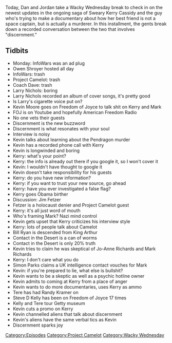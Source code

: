 {{Episode
    | title           = Discernment Overload
    | caption         = [https://knowledgefight.libsyn.com/knowledge-fight-discernment-overload Listen to this episode on Libsyn]
    | episodeNumber   = 302
    | length          = 01:54:38
    | airDate         = May 29, 2019
    | episodeType     = [[:Category:Project Camelot|Project Camelot]], [[:Category:Wacky Wednesday|Wacky Wednesday]]
    | appearance      = [[Owen Shroyer]], [[Larry Nichols]], [[Kevin Moore]], [[Tere Joyce]], [[Kerry Cassidy]], [[Mark Richards]], [[Jim Fetzer]], [[Bill Ryan]], [[Jo-Anne Richards]], [[Simon Parks]], [[Randy Kramer]], [[Steve D Kelly]]
    | oocDrop         = Pearl Harbor was a false fucking flag
    | previousEpisode = [[301: January 24-28, 2013]]
    | nextEpisode     = [[303: January 29-31, 2013]]
}}

{{Stub}}

Today, Dan and Jordan take a Wacky Wednesday break to check in on the newest updates in the ongoing saga of Sweary Kerry Cassidy and the guy who's trying to make a documentary about how her best friend is not a space captain, but is actually a murderer. In this installment, the gents break down a recorded conversation between the two that involves "discernment."

==Tidbits==

*Monday: InfoWars was an ad plug
*Owen Shroyer hosted all day
*InfoWars: trash
*Project Camelot: trash
*Coach Dave: trash
*Larry Nichols: boring
*Larry Nichols recorded an album of cover songs, it's pretty good
*Is Larry's cigarette voice put on?
*Kevin Moore goes on Freedom of Joyce to talk shit on Kerry and Mark
*FOJ is on Youtube and hopefully American Freedom Radio
*No one vets their guests
*Discernment is the new buzzword
*Discernment is what resonates with your soul
*Interview is noisy
*Kevin talks about learning about the Pendragon murder
*Kevin has a recorded phone call with Kerry
*Kevin is longwinded and boring
*Kerry: what's your point?
*Kerry: the info is already out there if you google it, so I won't cover it
*Kevin: I wouldn't have thought to google it
*Kevin doesn't take responsibility for his guests
*Kerry: do you have new information?
*Kerry: if you want to trust your new source, go ahead
*Kerry: have you ever investigated a false flag?
*Kerry goes Obama birther
*Discussion: Jim Fetzer
*Fetzer is a holocaust denier and Project Camelot guest
*Kerry: it's all just word of mouth
*Who's framing Mark? Nazi mind control
*Kevin gets upset that Kerry criticizes his interview style
*Kerry: lots of people talk about Camelot
*Bill Ryan is descended from King Arthur
*Contact in the Desert is a can of worms
*Contact in the Desert is only 20% truth
*Kevin tries to claim he was skeptical of Jo-Anne Richards and Mark Richards
*Kerry: I don't care what you do
*Simon Parks claims a UK intelligence contact vouches for Mark
*Kevin: if you're prepared to lie, what else is bullshit?
*Kevin wants to be a skeptic as well as a psychic hotline owner
*Kevin admits to coming at Kerry from a place of anger
*Kevin wants to do more documentaries, uses Kerry as ammo
*Tere has had Randy Kramer on
*Steve D Kelly has been on Freedom of Joyce 17 times
*Kelly and Tere tour Getty museum
*Kevin cuts a promo on Kerry
*Kevin channelled aliens that talk about discernment
*Kevin's aliens have the same verbal tics as Kevin
*Discernment sparks joy

[[Category:Episodes]]
[[Category:Project Camelot]]
[[Category:Wacky Wednesday]]